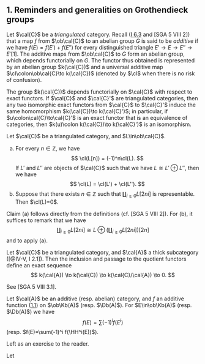 ## 1. Reminders and generalities on Grothendieck groups {#IV.1}

::: {.rmenv #IV.1.1 title="1.1" latex="{1.1}"}
\oldpage{1 (274)}Let $\cal{C}$ be a *triangulated* category.
Recall ([I 6.3](#I.6.3) and [SGA 5 VIII 2]) that a map $f$ from $\ob\cal{C}$ to an abelian group $G$ is said to be *additive* if we have $f(E)=f(E')+f(E'')$ for every distinguished triangle $E'\to E\to E''\to E'[1]$.
The additive maps from $\ob\cal{C}$ to $G$ form an abelian group, which depends functorially on $G$.
The functor thus obtained is represented by an abelian group $k(\cal{C})$ and a universal additive map $\cl\colon\ob\cal{C}\to k(\cal{C})$ (denoted by $\cl$ when there is no risk of confusion).

The group $k(\cal{C})$ depends functorially on $\cal{C}$ with respect to exact functors.
If $\cal{C}$ and $\cal{C}'$ are triangulated categories, then any two isomorphic exact functors from $\cal{C}$ to $\cal{C}'$ induce the same homomorphism $k(\cal{C})\to k(\cal{C}')$;
in particular, if $u\colon\cal{C}\to\cal{C}'$ is an exact functor that is an equivalence of categories, then $k(u)\colon k(\cal{C})\to k(\cal{C}')$ is an isomorphism.
:::

::: {.itenv #IV.1.2 title="Lemma 1.2" latex="{Lemma 1.2}"}
Let $\cal{C}$ be a triangulated category, and $L\in\ob\cal{C}$.

a. For every $n\in\mathbb{Z}$, we have
  $$
    \cl(L[n])
    = (-1)^n\cl(L).
  $$
  If $L'$ and $L''$ are objects of $\cal{C}$ such that we have $L\cong L'\oplus L''$, then we have
  $$
    \cl(L)
    = \cl(L') + \cl(L'').
  $$
b. Suppose that there exists $n\in\mathbb{Z}$ such that $\coprod_{i\geq0}L[2ni]$ is representable.
  Then $\cl(L)=0$.
:::

::: {.proof}
Claim (a) follows directly from the definitions (cf. [SGA 5 VIII 2]).
For (b), it suffices to remark that we have
$$
  \coprod_{i\geq0} L[2ni]
  \cong L\oplus\left(\coprod_{i\geq0} L[2ni]\right)[2n]
$$
\oldpage{2 (275)}and to apply (a).
:::

::: {.itenv #IV.1.3 title="Lemma 1.3" latex="{Lemma 1.3}"}
Let $\cal{C}$ be a triangulated category, and $\cal{A}$ a thick subcategory ([@IV-V, I 2.1]).
Then the inclusion and passage to the quotient functors define an exact sequence
$$
  k(\cal{A})
  \to k(\cal{C})
  \to k(\cal{C}/\cal{A})
  \to 0.
$$
:::

::: {.proof}
See [SGA 5 VIII 3.1].
:::

::: {.itenv #IV.1.4 title="Lemma 1.4" latex="{Lemma 1.4}"}
Let $\cal{A}$ be an additive (resp. abelian) category, and $f$ an additive function ([1.1](#IV.1.1)) on $\ob\Kb(A)$ (resp. $\Db(A)$).
For $E\in\ob\Kb(A)$ (resp. $\Db(A)$) we have
$$
  f(E)
  = \sum (-1)^i f(E^i)
$$
(resp. $f(E)=\sum(-1)^i f(\HH^i(E))$).
:::

::: {.proof}
Left as an exercise to the reader.
:::

::: {.rmenv #IV.1.5 title="1.5" latex="{1.5}"}
Let
:::
